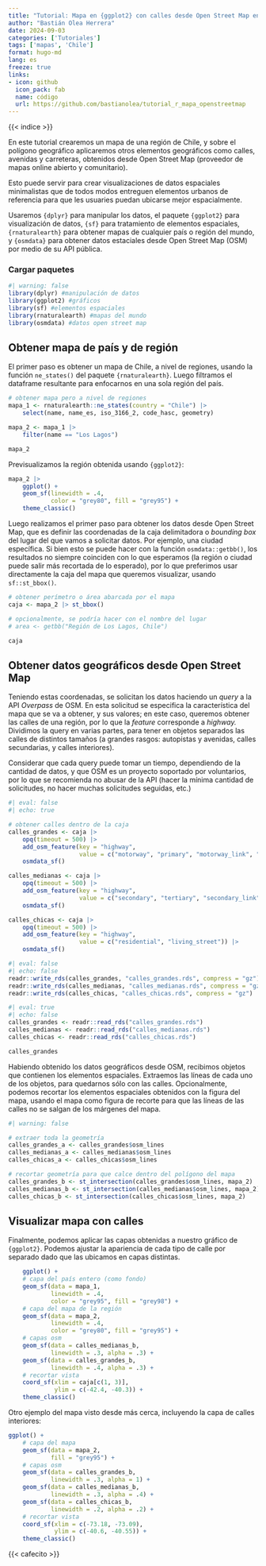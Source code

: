 ```yaml
---
title: "Tutorial: Mapa en {ggplot2} con calles desde Open Street Map en R"
author: "Bastián Olea Herrera"
date: 2024-09-03
categories: ['Tutoriales']
tags: ['mapas', 'Chile']
format: hugo-md
lang: es
freeze: true
links:
- icon: github
  icon_pack: fab
  name: código
  url: https://github.com/bastianolea/tutorial_r_mapa_openstreetmap
---
```


{{< indice >}}

En este tutorial crearemos un mapa de una región de Chile, y sobre el polígono geográfico aplicaremos otros elementos geográficos como calles, avenidas y carreteras, obtenidos desde Open Street Map (proveedor de mapas online abierto y comunitario). 

Esto puede servir para crear visualizaciones de datos espaciales minimalistas que de todos modos entreguen elementos urbanos de referencia para que les usuaries puedan ubicarse mejor espacialmente.

Usaremos `{dplyr}` para manipular los datos, el paquete `{ggplot2}` para visualización de datos, `{sf}` para tratamiento de elementos espaciales, `{rnaturalearth}` para obtener mapas de cualquier país o región del mundo, y `{osmdata}` para obtener datos estaciales desde Open Street Map (OSM) por medio de su API pública.


### Cargar paquetes

```r
#| warning: false
library(dplyr) #manipulación de datos
library(ggplot2) #gráficos
library(sf) #elementos espaciales
library(rnaturalearth) #mapas del mundo
library(osmdata) #datos open street map
```

## Obtener mapa de país y de región

El primer paso es obtener un mapa de Chile, a nivel de regiones, usando la función `ne_states()` del paquete `{rnaturalearth}`. Luego filtramos el dataframe resultante para enfocarnos en una sola región del país.

```r
# obtener mapa pero a nivel de regiones
mapa_1 <- rnaturalearth::ne_states(country = "Chile") |> 
    select(name, name_es, iso_3166_2, code_hasc, geometry)

mapa_2 <- mapa_1 |> 
    filter(name == "Los Lagos")

mapa_2
```

Previsualizamos la región obtenida usando `{ggplot2}`:

```r
mapa_2 |> 
    ggplot() +
    geom_sf(linewidth = .4,
            color = "grey80", fill = "grey95") +
    theme_classic()
```

Luego realizamos el primer paso para obtener los datos desde Open Street Map, que es definir las coordenadas de la caja delimitadora o _bounding box_ del lugar del que vamos a solicitar datos. Por ejemplo, una ciudad específica. Si bien esto se puede hacer con la función `osmdata::getbb()`, los resultados no siempre coinciden con lo que esperamos (la región o ciudad puede salir más recortada de lo esperado), por lo que preferimos usar directamente la caja del mapa que queremos visualizar, usando `sf::st_bbox()`.

```r
# obtener perímetro o área abarcada por el mapa
caja <- mapa_2 |> st_bbox()

# opcionalmente, se podría hacer con el nombre del lugar
# area <- getbb("Región de Los Lagos, Chile")

caja
```

## Obtener datos geográficos desde Open Street Map

Teniendo estas coordenadas, se solicitan los datos haciendo un _query_ a la API _Overpass_ de OSM. En esta solicitud se especifica la característica del mapa que se va a obtener, y sus valores; en este caso, queremos obtener las calles de una región, por lo que la _feature_ corresponde a _highway._ Dividimos la query en varias partes, para tener en objetos separados las calles de distintos tamaños (a grandes rasgos: autopistas y avenidas, calles secundarias, y calles interiores).

Considerar que cada query puede tomar un tiempo, dependiendo de la cantidad de datos, y que OSM es un proyecto soportado por voluntarios, por lo que se recomienda no abusar de la API (hacer la mínima cantidad de solicitudes, no hacer muchas solicitudes seguidas, etc.)

```r
#| eval: false
#| echo: true

# obtener calles dentro de la caja
calles_grandes <- caja |> 
    opq(timeout = 500) |> 
    add_osm_feature(key = "highway", 
                    value = c("motorway", "primary", "motorway_link", "primary_link")) |> 
    osmdata_sf()

calles_medianas <- caja |> 
    opq(timeout = 500) |> 
    add_osm_feature(key = "highway", 
                    value = c("secondary", "tertiary", "secondary_link", "tertiary_link")) |> 
    osmdata_sf()

calles_chicas <- caja |>
    opq(timeout = 500) |>
    add_osm_feature(key = "highway",
                    value = c("residential", "living_street")) |>
    osmdata_sf()
```

```r
#| eval: false
#| echo: false
readr::write_rds(calles_grandes, "calles_grandes.rds", compress = "gz")
readr::write_rds(calles_medianas, "calles_medianas.rds", compress = "gz")
readr::write_rds(calles_chicas, "calles_chicas.rds", compress = "gz")
```

```r
#| eval: true
#| echo: false
calles_grandes <- readr::read_rds("calles_grandes.rds")
calles_medianas <- readr::read_rds("calles_medianas.rds")
calles_chicas <- readr::read_rds("calles_chicas.rds")
```

```r
calles_grandes
```

Habiendo obtenido los datos geográficos desde OSM, recibimos objetos que contienen los elementos espaciales. Extraemos las líneas de cada uno de los objetos, para quedarnos sólo con las calles. Opcionalmente, podemos recortar los elementos espaciales obtenidos con la figura del mapa, usando el mapa como figura de recorte para que las líneas de las calles no se salgan de los márgenes del mapa.

```r
#| warning: false

# extraer toda la geometría
calles_grandes_a <- calles_grandes$osm_lines
calles_medianas_a <- calles_medianas$osm_lines
calles_chicas_a <- calles_chicas$osm_lines

# recortar geometría para que calce dentro del polígono del mapa
calles_grandes_b <- st_intersection(calles_grandes$osm_lines, mapa_2)
calles_medianas_b <- st_intersection(calles_medianas$osm_lines, mapa_2)
calles_chicas_b <- st_intersection(calles_chicas$osm_lines, mapa_2)
```

## Visualizar mapa con calles

Finalmente, podemos aplicar las capas obtenidas a nuestro gráfico de `{ggplot2}`. Podemos ajustar la apariencia de cada tipo de calle por separado dado que las ubicamos en capas distintas.

```r
    ggplot() +
    # capa del país entero (como fondo)
    geom_sf(data = mapa_1, 
            linewidth = .4,
            color = "grey95", fill = "grey98") +
    # capa del mapa de la región
    geom_sf(data = mapa_2,
            linewidth = .4, 
            color = "grey80", fill = "grey95") +
    # capas osm
    geom_sf(data = calles_medianas_b, 
            linewidth = .3, alpha = .3) +
    geom_sf(data = calles_grandes_b, 
            linewidth = .4, alpha = .3) +
    # recortar vista
    coord_sf(xlim = caja[c(1, 3)],
             ylim = c(-42.4, -40.3)) +
    theme_classic()
```

Otro ejemplo del mapa visto desde más cerca, incluyendo la capa de calles interiores:

```r
ggplot() +
    # capa del mapa
    geom_sf(data = mapa_2,
            fill = "grey95") +
    # capas osm
    geom_sf(data = calles_grandes_b, 
            linewidth = .3, alpha = 1) +
    geom_sf(data = calles_medianas_b, 
            linewidth = .3, alpha = .4) +
    geom_sf(data = calles_chicas_b, 
            linewidth = .2, alpha = .2) +
    # recortar vista
    coord_sf(xlim = c(-73.18, -73.09),
             ylim = c(-40.6, -40.55)) +
    theme_classic()
```

{{< cafecito >}}